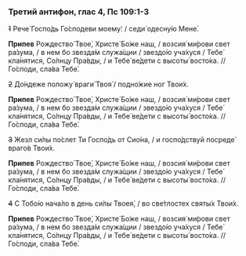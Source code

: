 ### Третий антифон, глас 4, Пс 109:1-3

~~1~~ Рече́ Госпо́дь Го́сподеви моему́: / седи́ одесну́ю Мене́.

**Припев** Рождество́ Твое́, Христе́ Бо́же наш, / возсия́ ми́рови свет ра́зума, / в нем бо звезда́м служа́щии / звездо́ю уча́хуся / Тебе́ кла́нятися, Со́лнцу Пра́вды, / и Тебе́ ве́дети с высоты́ восто́ка. // Го́споди, сла́ва Тебе́.

~~2~~ До́ндеже положу́ враги́ Твоя́ / подно́жие ног Твои́х.

**Припев** Рождество́ Твое́, Христе́ Бо́же наш, / возсия́ ми́рови свет ра́зума, / в нем бо звезда́м служа́щии / звездо́ю уча́хуся / Тебе́ кла́нятися, Со́лнцу Пра́вды, / и Тебе́ ве́дети с высоты́ восто́ка. // Го́споди, сла́ва Тебе́.

~~3~~  Жезл си́лы по́слет Ти Госпо́дь от Сио́на, / и госпо́дствуй посреде́ враго́в Твои́х.

**Припев** Рождество́ Твое́, Христе́ Бо́же наш, / возсия́ ми́рови свет ра́зума, / в нем бо звезда́м служа́щии / звездо́ю уча́хуся / Тебе́ кла́нятися, Со́лнцу Пра́вды, / и Тебе́ ве́дети с высоты́ восто́ка. // Го́споди, сла́ва Тебе́.

~~4~~  С Тобо́ю нача́ло в день си́лы Твоея́, / во све́тлостех святы́х Твои́х.

**Припев** Рождество́ Твое́, Христе́ Бо́же наш, / возсия́ ми́рови свет ра́зума, / в нем бо звезда́м служа́щии / звездо́ю уча́хуся / Тебе́ кла́нятися, Со́лнцу Пра́вды, / и Тебе́ ве́дети с высоты́ восто́ка. // Го́споди, сла́ва Тебе́.
